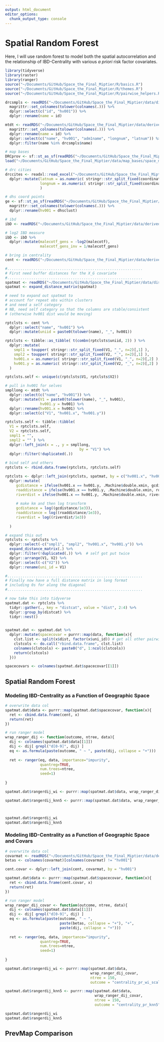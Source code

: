 ```yaml
---
output: html_document
editor_options: 
  chunk_output_type: console
---
```


# Spatial Random Forest
Here, I will use random forest to model both the spatial autocorrelation and the relationship of IBD-Centrality with various _a priori_ risk factor covariates. 
```r
library(tidyverse)
library(raster)
library(ranger)
source("~/Documents/GitHub/Space_the_Final_Miptier/R/basics.R")
source("~/Documents/GitHub/Space_the_Final_Miptier/R/themes.R")
source("~/Documents/GitHub/Space_the_Final_Miptier/R/pairwise_helpers.R")
```

```r
drcsmpls <- readRDS("~/Documents/GitHub/Space_the_Final_Miptier/data/distance_data/drcsmpls_foruse.rds") %>%
  magrittr::set_colnames(tolower(colnames(.))) %>%
  dplyr::select(c("id", "hv001")) %>% 
  dplyr::rename(name = id)

mtdt <- readRDS("~/Documents/GitHub/Space_the_Final_Miptier/data/derived_data/sample_metadata.rds") %>% 
  magrittr::set_colnames(tolower(colnames(.))) %>%
  dplyr::rename(name = id) %>% 
  dplyr::select(c("name", "hv001", "adm1name", "longnum", "latnum")) %>% 
  dplyr::filter(name %in% drcsmpls$name)

# map bases
DRCprov <- sf::st_as_sf(readRDS("~/Documents/GitHub/Space_the_Final_Miptier/data/map_bases/gadm/gadm36_COD_1_sp.rds"))
load("~/Documents/GitHub/Space_the_Final_Miptier/data/map_bases/space_mips_maps_bases.rda")

# drc cities
drccites <- readxl::read_excel("~/Documents/GitHub/Space_the_Final_Miptier/data/map_bases/DRC_city_coordinates.xlsx") %>% 
  dplyr::mutate(latnum = as.numeric( stringr::str_split_fixed(coordinates, ",", n=2)[,1] ),
                longnum = as.numeric( stringr::str_split_fixed(coordinates, ",", n=2)[,2] ) 
                )

# dhs coord points
ge <- sf::st_as_sf(readRDS("~/Documents/GitHub/Space_the_Final_Miptier/data/raw_data/dhsdata/datasets/CDGE61FL.rds")) %>% 
  magrittr::set_colnames(tolower(colnames(.))) %>% 
  dplyr::rename(hv001 = dhsclust) 

```

```r
# ibd
ibD <- readRDS("~/Documents/GitHub/Space_the_Final_Miptier/data/derived_data/bigbarcode_genetic_data/mipanalyzer.DRCibD_polarized_biallelic_processed.long.rds")

# log2 IBD measure
ibD <- ibD %>% 
  dplyr::mutate(malecotf_gens = -log2(malecotf),
                malecotf_gens_inv = 1/malecotf_gens)

# bring in centrality
cent <- readRDS("~/Documents/GitHub/Space_the_Final_Miptier/data/derived_data/centrality_measures/centrality_final_wi_and_knn5.RDS")

```

```r
#..............................................................
# First need buffer distances for the X_G covariate
#..............................................................
spatmat <- readRDS("~/Documents/GitHub/Space_the_Final_Miptier/data/distance_data/distancematrix_bycluster.rds") 
spatmat <- expand_distance_matrix(spatmat)

# need to expand out spatmat to 
# account for repeat obs within clusters
# and need a self category
# NB, need self category so that the columns are stable/consistent 
# (otherwise hv001 dist would be moving)

rptclsts <- cent %>% 
  dplyr::select("name", "hv001") %>% 
  dplyr::mutate(uniid = paste0(tolower(name), "_", hv001))

rptclsts <- tibble::as_tibble( t(combn(rptclsts$uniid, 2)) ) %>% 
  dplyr::mutate(
    smpl1 = toupper( stringr::str_split_fixed(V1, "_", n=2)[,1] ),
    smpl2 = toupper( stringr::str_split_fixed(V2, "_", n=2)[,1] ),
    hv001.x = as.numeric( stringr::str_split_fixed(V1, "_", n=2)[,2] ),
    hv001.y = as.numeric( stringr::str_split_fixed(V2, "_", n=2)[,2] )
  )

rptclsts.self <- unique(c(rptclsts$V1, rptclsts$V2))

# pull in hv001 for selves
smpllong <- mtdt %>% 
  dplyr::select(c("name", "hv001")) %>% 
  dplyr::mutate(V1 = paste0(tolower(name), "_", hv001),
                hv001.y = hv001) %>% 
  dplyr::rename(hv001.x = hv001) %>% 
  dplyr::select(c("V1", "hv001.x", "hv001.y"))

rptclsts.self <- tibble::tibble(
  V1 = rptclsts.self,
  V2 = rptclsts.self,
  smpl1 = "",
  smpl2 = "" ) %>% 
  dplyr::left_join(x = ., y = smpllong, 
                                  by = "V1") %>% 
  dplyr::filter(!duplicated(.))
  
# bind self and others
rptclsts <- rbind.data.frame(rptclsts, rptclsts.self)

rptclsts <- dplyr::left_join(rptclsts, spatmat, by = c("hv001.x", "hv001.y")) %>% 
  dplyr::mutate(
     gcdistance = ifelse(hv001.x == hv001.y, .Machine$double.xmin, gcdistance),
     roaddistance = ifelse(hv001.x == hv001.y, .Machine$double.xmin, roaddistance),
     riverdist = ifelse(hv001.x == hv001.y, .Machine$double.xmin, riverdist),
    
     # make km and then log transform  
     gcdistance = log((gcdistance/1e3)),
     roaddistance = log((roaddistance/1e3)),
     riverdist = log((riverdist/1e3))
     
  )

# expand this out
rptclsts <- rptclsts %>% 
  dplyr::select(-c("smpl1", "smpl2", "hv001.x", "hv001.y")) %>% 
  expand_distance_matrix(.) %>% 
  dplyr::filter(!duplicated(.)) %>%  # self got put twice
  dplyr::arrange(V1, V2) %>% 
  dplyr::select(-c("V2")) %>% 
  dplyr::rename(uni_id = V1) 

#..............................................................
# Finally now have a full distance matrix in long format
# including 0s for along the diagonal
#..............................................................

# now take this into tidyverse
spatmat.dat <- rptclsts %>% 
  tidyr::gather(., key = "distcat", value = "dist", 2:4) %>% 
  dplyr::group_by(distcat) %>% 
  tidyr::nest()
  

spatmat.dat <- spatmat.dat %>% 
  dplyr::mutate(spacecovar = purrr::map(data, function(x){
    clst.list <- split(x$dist, factor(x$uni_id)) # get all other pairwise dist for each unique point
    clstcols <- do.call("rbind.data.frame", clst.list)
    colnames(clstcols) <- paste0("d", 1:ncol(clstcols))
    return(clstcols)
  }))

spacecovars <- colnames(spatmat.dat$spacecovar[[1]])

```

## Spatial Random Forest
### Modeling IBD-Centrality as a Function of Geographic Space

```r
# overwrite data col
spatmat.dat$data <- purrr::map(spatmat.dat$spacecovar, function(x){
  ret <- cbind.data.frame(cent, x)
  return(ret)
})

# run ranger model
wrap_ranger_dij <- function(outcome, ntree, data){
  dij <- colnames(spatmat.dat$data[[1]])
  dij <- dij[ grepl("d[0-9]", dij) ]
  eq <- as.formula(paste(outcome, " ~ ", paste(dij, collapse = "+")))
  
  ret <- ranger(eq, data, importance="impurity",
                quantreg=TRUE, 
                num.trees=ntree, 
                seed=1)
  
}

spatmat.dat$rangerdij_wi <- purrr::map(spatmat.dat$data, wrap_ranger_dij, ntree = 150, outcome = "centrality_pr_wi_scaled")

spatmat.dat$rangerdij_knn5 <- purrr::map(spatmat.dat$data, wrap_ranger_dij, ntree = 150, outcome = "centrality_pr_knn5")




```

```r
spatmat.dat$rangerdij_wi
spatmat.dat$rangerdij_knn5
```

### Modeling IBD-Centrality as a Function of Geographic Space and Covars
```r
# overwrite data col
covarmat <- readRDS("~/Documents/GitHub/Space_the_Final_Miptier/data/derived_data/covar_rasterstack_samplinglocations_raw.RDS")
betas <- colnames(covarmat)[colnames(covarmat) != "hv001"]

cent.covar <- dplyr::left_join(cent, covarmat, by = "hv001")

spatmat.dat$data <- purrr::map(spatmat.dat$spacecovar, function(x){
  ret <- cbind.data.frame(cent.covar, x)
  return(ret)
})

# run ranger model
wrap_ranger_dij_covar <- function(outcome, ntree, data){
  dij <- colnames(spatmat.dat$data[[1]])
  dij <- dij[ grepl("d[0-9]", dij) ]
  eq <- as.formula(paste(outcome, " ~ ", 
                         paste(betas, collapse = "+"), "+", 
                         paste(dij, collapse = "+")))
  
  ret <- ranger(eq, data, importance="impurity",
                quantreg=TRUE, 
                num.trees=ntree, 
                seed=1)
  
}

spatmat.dat$rangerdij_wi <- purrr::map(spatmat.dat$data, 
                                       wrap_ranger_dij_covar, 
                                       ntree = 150, 
                                       outcome = "centrality_pr_wi_scaled")

spatmat.dat$rangerdij_knn5 <- purrr::map(spatmat.dat$data, 
                                         wrap_ranger_dij_covar, 
                                         ntree = 150, 
                                         outcome = "centrality_pr_knn5")

```

```r
spatmat.dat$rangerdij_wi
spatmat.dat$rangerdij_knn5
```

## PrevMap Comparison
```r


```

